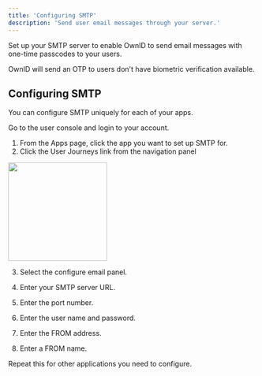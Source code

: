 ```yaml
---
title: 'Configuring SMTP'
description: 'Send user email messages through your server.'
---
```


Set up your SMTP server to enable OwnID to send email messages with one-time passcodes to your users.

OwnID will send an OTP to users don't have biometric verification available.

## Configuring SMTP

You can configure SMTP uniquely for each of your apps.

Go to the user console and login to your account. 

1. From the Apps page, click the app you want to set up SMTP for.
2. Click the User Journeys link from the navigation panel

<img height="200" src="/images/image.jpg" />

3. Select the configure email panel.

4. Enter your SMTP server URL.

5. Enter the port number.

6. Enter the user name and password.

7. Enter the FROM address.

8. Enter a FROM name.

Repeat this for other applications you need to configure.







